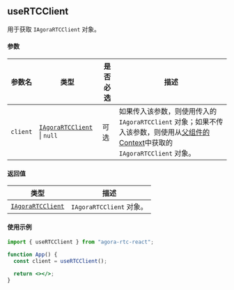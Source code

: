 ## useRTCClient

用于获取 `IAgoraRTCClient` 对象。

#### 参数

| 参数名   | 类型                                                                                          | 是否必选 | 描述                                                                                                                                                                                                                 |
| -------- | --------------------------------------------------------------------------------------------- | -------- | -------------------------------------------------------------------------------------------------------------------------------------------------------------------------------------------------------------------- |
| `client` | [`IAgoraRTCClient`](/api-ref/rtc/react/interfaces/iagorartcclient.html) &VerticalLine; `null` | 可选     | 如果传入该参数，则使用传入的 `IAgoraRTCClient` 对象；如果不传入该参数，则使用从[父组件的 Context](https://doc.shengwang.cn/api-ref/rtc/react/react-sdk/components#agorartcprovider)中获取的 `IAgoraRTCClient` 对象。 |

#### 返回值

| 类型                                                                    | 描述                     |
| ----------------------------------------------------------------------- | ------------------------ |
| [`IAgoraRTCClient`](/api-ref/rtc/react/interfaces/iagorartcclient.html) | `IAgoraRTCClient` 对象。 |

#### 使用示例

```jsx
import { useRTCClient } from "agora-rtc-react";

function App() {
  const client = useRTCClient();

  return <></>;
}
```
